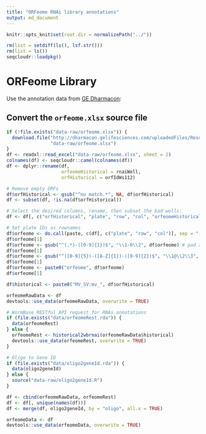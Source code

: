 ```yaml
---
title: "ORFeome RNAi library annotations"
output: md_document
---
```


```r
knitr::opts_knit$set(root.dir = normalizePath("../"))
```

```r
rm(list = setdiff(ls(), lsf.str()))
rm(list = ls())
seqcloudr::loadpkg()
```

# ORFeome Library

Use the annotation data from [GE Dharmacon](http://dharmacon.gelifesciences.com/non-mammalian-cdna-and-orf/c.-elegans-rnai/):

## Convert the `orfeome.xlsx` source file

```r
if (!file.exists("data-raw/orfeome.xlsx")) {
  download.file("http://dharmacon.gelifesciences.com/uploadedFiles/Resources/cernai-feeding-library.xlsx",
                "data-raw/orfeome.xlsx")
}
df <- readxl::read_excel("data-raw/orfeome.xlsx", sheet = 2)
colnames(df) <- seqcloudr::camel(colnames(df))
df <- dplyr::rename(df,
                    orfeomeHistorical = rnaiWell,
                    orfHistorical = orfIdWs112)

# Remove empty ORFs
df$orfHistorical <- gsub("^no match.*", NA, df$orfHistorical)
df <- subset(df, !is.na(df$orfHistorical))

# Select the desired columns, rename, then subset the bad wells:
df <- df[, c("orfHistorical", "plate", "row", "col", "orfeomeHistorical")]

# Set plate IDs as rownames
df$orfeome <- do.call(paste, c(df[, c("plate", "row", "col")], sep = "-"))
df$orfeome[1]
df$orfeome <- gsub("^(.*)-([0-9]{1})$", "\\1-0\\2", df$orfeome) # pad zeros
df$orfeome[1]
df$orfeome <- gsub("^([0-9]{5})-([A-Z]{1})-([0-9]{2})$", "\\1@\\2\\3", df$orfeome)
df$orfeome[1]
df$orfeome <- paste0("orfeome", df$orfeome)
df$orfeome[1]

df$historical <- paste0("MV_SV:mv_", df$orfHistorical)

orfeomeRawData <- df
devtools::use_data(orfeomeRawData, overwrite = TRUE)
```

```r
# WormBase RESTful API request for RNAi annotations
if (file.exists("data/orfeomeRest.rda")) {
  data(orfeomeRest) 
} else {
  orfeomeRest <- historical2wbrnai(orfeomeRawData$historical)
  devtools::use_data(orfeomeRest, overwrite = TRUE)
}

# Oligo to Gene ID
if (file.exists("data/oligo2geneId.rda")) {
  data(oligo2geneId)
} else {
  source("data-raw/oligo2geneId.R")
}

df <- cbind(orfeomeRawData, orfeomeRest)
df <- df[, unique(names(df))]
df <- merge(df, oligo2geneId, by = "oligo", all.x = TRUE)

orfeomeData <- df
devtools::use_data(orfeomeData, overwrite = TRUE)
```
